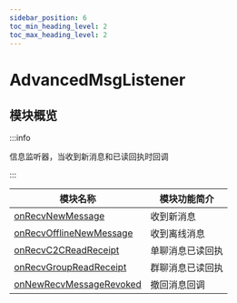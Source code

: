 ```yaml
---
sidebar_position: 6
toc_min_heading_level: 2
toc_max_heading_level: 2
---
```


# AdvancedMsgListener

## 模块概览

:::info

信息监听器，当收到新消息和已读回执时回调

:::

| 模块名称                                                                  | 模块功能简介     |
| ------------------------------------------------------------------------- | ---------------- |
| [onRecvNewMessage](docs/sdks/callback/onRecvNewMessage.mdx)               | 收到新消息       |
| [onRecvOfflineNewMessage](docs/sdks/callback/onRecvOfflineNewMessage.mdx) | 收到离线消息     |
| [onRecvC2CReadReceipt](docs/sdks/callback/onRecvC2CReadReceipt.mdx)       | 单聊消息已读回执 |
| [onRecvGroupReadReceipt](docs/sdks/callback/onRecvGroupReadReceipt.mdx)   | 群聊消息已读回执 |
| [onNewRecvMessageRevoked](docs/sdks/callback/onNewRecvMessageRevoked.mdx) | 撤回消息回调     |

